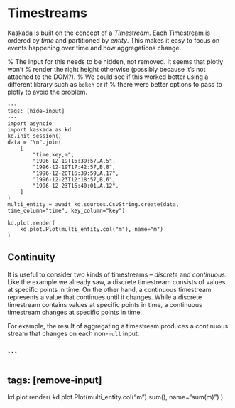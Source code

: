 # Timestreams

Kaskada is built on the concept of a _Timestream_.
Each Timestream is ordered by _time_ and partitioned by _entity_.
This makes it easy to focus on events happening over time and how aggregations change.

% The input for this needs to be hidden, not removed. It seems that plotly won't
% render the right height otherwise (possibly because it's not attached to the DOM?).
% We could see if this worked better using a different library such as `bokeh` or if
% there were better options to pass to plotly to avoid the problem.
```
---
tags: [hide-input]
---
import asyncio
import kaskada as kd
kd.init_session()
data = "\n".join(
    [
        "time,key,m",
        "1996-12-19T16:39:57,A,5",
        "1996-12-19T17:42:57,B,8",
        "1996-12-20T16:39:59,A,17",
        "1996-12-23T12:18:57,B,6",
        "1996-12-23T16:40:01,A,12",
    ]
)
multi_entity = await kd.sources.CsvString.create(data, time_column="time", key_column="key")

kd.plot.render(
    kd.plot.Plot(multi_entity.col("m"), name="m")
)
```

## Continuity

It is useful to consider two kinds of timestreams -- _discrete_ and _continuous_.
Like the example we already saw, a discrete timestream consists of values at specific points in time.
On the other hand, a continuous timestream represents a value that continues until it changes.
While a discrete timestream contains values at specific points in time, a continuous timestream changes at specific points in time.

For example, the result of aggregating a timestream produces a continuous stream that changes on each non-`null` input.

```
---
tags: [remove-input]
---
kd.plot.render(
    kd.plot.Plot(multi_entity.col("m").sum(), name="sum(m)")
)